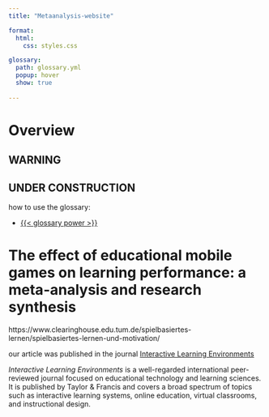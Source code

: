 ```yaml
---
title: "Metaanalysis-website"

format:
  html:
    css: styles.css

glossary:
  path: glossary.yml
  popup: hover
  show: true
  
---
```




# Overview

::: callout-warning

# WARNING

## UNDER CONSTRUCTION

:::

how to use the glossary: 

 - [{{< glossary power >}}](glossary.qmd#power)



# The effect of educational mobile games on learning performance: a meta-analysis and research synthesis

https://www.clearinghouse.edu.tum.de/spielbasiertes-lernen/spielbasiertes-lernen-und-motivation/


our article was published in the journal [Interactive Learning Environments](https://www.tandfonline.com/journals/nile20?utm_medium=affiliate&utm_campaign=S7721946419_EMENAC_NILE&utm_source=researchgate.net)

*Interactive Learning Environments* is a well-regarded international peer-reviewed journal focused on educational technology and learning sciences. It is published by Taylor & Francis and covers a broad spectrum of topics such as interactive learning systems, online education, virtual classrooms, and instructional design.











